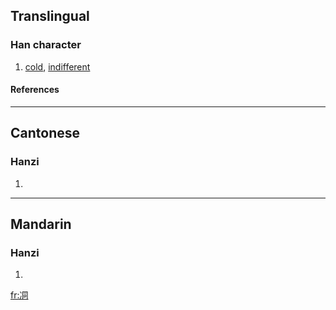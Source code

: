 ==Translingual==
===Han character===
{{Han char|rn=15|rad=冫|as=06|sn=8|four=|canj=戈一月一口 (IMBMR)}}
# [[cold]], [[indifferent]]
====References====
{{Han ref|kx=0132.090|hdz=10297.040|uh=34CA|ud=13514}}

----
==Cantonese==
===Hanzi===
{{yue-hanzi|jyut=|y=[[dung6]]}}
# {{defn|Cantonese}}

----
==Mandarin==
===Hanzi===
{{cmn-hanzi|pin=[[dòng]] ([[dong4]])|wg=[[tung]]<sup>4</sup>}}
# {{defn|Mandarin}}

[[fr:㓊]]